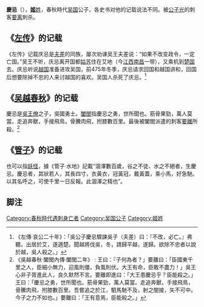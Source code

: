 {{Infobox 先秦人物
|名称= 慶忌
|图像=
|图说=
|姓=[[姬姓|姬]]
|氏=
|名=慶忌
|字=
|别名=
|别字=
|谥号=
|时代=[[東周|東周]][[春秋时期|春秋时期]]
|国家=吳國
|身份=公子
|出生=前6世纪
|逝世=前6世纪
|在位=
|父=
|母=
|正妻=
|妾=
|子女=
|太子=
}}

'''慶忌'''（{{bd|？||前518年}}），[[姬姓|'''姬'''姓]]，春秋時代[[吴国|吴国]]公子，各史书对他的记载说法不同。被[[公子光|公子光]]的刺客[[要离|要离]]刺杀。

==《[[左传|左传]]》的记载==
《左传》记载庆忌是[[夫差|夫差]]的同族，屡次劝谏吴王夫差说：“如果不改变政令，一定亡国。”吴王不听，庆忌离开国都[[姑苏|姑苏]]住在艾地（今[[江西|江西]][[南昌|南昌]]一带），又乘机到[[楚国|楚国]]去。庆忌听说[[越国|越国]]准备进攻吴国，前475年冬季，庆忌请求回国和越国讲和，回国后想要除掉不忠的人来讨越国的喜欢。吴国人杀死了庆忌。<ref>《左傳·哀公二十年》：「吳公子慶忌驟諫吳子（夫差）曰：『不改，必亡。』弗聽。出居於艾，遂適楚。聞越將伐吳，冬，請歸平越，遂歸。欲除不忠者以說於越，吳人殺之。」</ref>

==《[[吳越春秋|吴越春秋]]》的记载==
慶忌是[[吳王僚|吳王僚]]之子，吳國勇士。[[闔閭|闔閭]]指慶忌之勇，世所聞也。筋骨果勁，萬人莫當。走追奔獸，手接飛鳥，骨騰肉飛，拊膝數百里。最後被闔閭派遣的刺客[[要離|要離]]所殺。<ref>《吳越春秋·闔閭內傳·闔閭二年》 :  王曰：『子何為者？」要離曰：「臣國東千里之人，臣細小無力，迎風則僵，負風則伏。大王有命，臣敢不盡力！」吳王心非子胥進此人，良久默然不言。要離即進曰：「大王患慶忌乎？臣能殺之。」王曰：「慶忌之勇，世所聞也。筋骨果勁，萬人莫當。走追奔獸，手接飛鳥，骨騰肉飛，拊膝數百里。吾嘗追之於江，駟馬馳不及，射之闇接，矢不可中。今子之力不如也。」要離曰：「王有意焉，臣能殺之。」</ref>

==《[[管子|管子]]》的记载==
也可以指[[妖怪|妖怪]]，據《管子‧水地》記載“涸澤數百歲，谷之不徒、水之不絕者，生慶忌。慶忌者，其狀若人，其長四寸，衣黃衣，冠黃冠，戴黃蓋，乘小馬，好急馳。以其名呼之，可使千里一日反報。此涸澤之精也”。

==脚注==
{{Reflist}}
{{DEFAULTSORT:Q慶忌}}

[[Category:春秋時代遇刺身亡者|Category:春秋時代遇刺身亡者]]
[[Category:吴国公子|Category:吴国公子]]
[[Category:姬姓|Category:姬姓]]